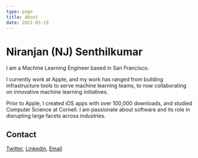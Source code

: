 ```yaml
---
type: page
title: About
date: 2021-03-19
---
```


# Niranjan (NJ) Senthilkumar

I am a Machine Learning Engineer based in San Francisco.

I currently work at Apple, and my work has ranged from building infrastructure tools to serve machine learning teams, to now collaborating on innovative machine learning initiatives.

Prior to Apple, I created iOS apps with over 100,000 downloads, and studied Computer Science at Cornell. I am passionate about software and its role in disrupting large facets across industries.

## Contact
[Twitter](https://twitter.com/njkumarr), [Linkedin](https://www.linkedin.com/in/niranjansenthilkumar), [Email](njkumar128@gmail.com)
